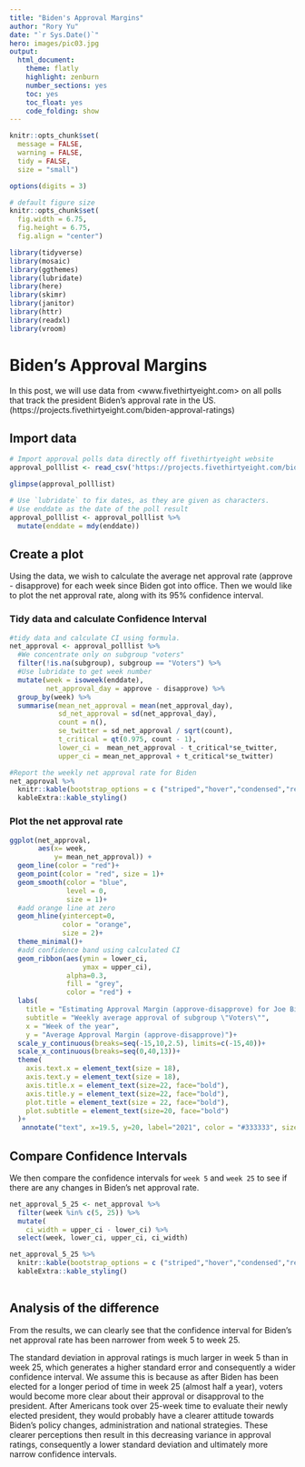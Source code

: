 ```yaml
---
title: "Biden's Approval Margins"
author: "Rory Yu"
date: "`r Sys.Date()`"
hero: images/pic03.jpg
output:
  html_document:
    theme: flatly
    highlight: zenburn
    number_sections: yes
    toc: yes
    toc_float: yes
    code_folding: show
---
```


```r
knitr::opts_chunk$set(
  message = FALSE, 
  warning = FALSE, 
  tidy = FALSE,
  size = "small")

options(digits = 3)

# default figure size
knitr::opts_chunk$set(
  fig.width = 6.75, 
  fig.height = 6.75,
  fig.align = "center")
```

```r
library(tidyverse)
library(mosaic)
library(ggthemes)
library(lubridate)
library(here)
library(skimr)
library(janitor)
library(httr)
library(readxl)
library(vroom)
```

# Biden's Approval Margins

In this post, we will use data from <www.fivethirtyeight.com> on all polls that track the president Biden's approval rate in the US.
(https://projects.fivethirtyeight.com/biden-approval-ratings)

## Import data
```r
# Import approval polls data directly off fivethirtyeight website
approval_polllist <- read_csv('https://projects.fivethirtyeight.com/biden-approval-data/approval_polllist.csv') 

glimpse(approval_polllist)

# Use `lubridate` to fix dates, as they are given as characters.
# Use enddate as the date of the poll result
approval_polllist <- approval_polllist %>% 
  mutate(enddate = mdy(enddate))

```

## Create a plot
Using the data, we wish to calculate the average net approval rate (approve - disapprove) for each week since Biden got into office. \n
Then we would like to plot the net approval rate, along with its 95% confidence interval.

### Tidy data and calculate Confidence Interval
```r
#tidy data and calculate CI using formula. 
net_approval <- approval_polllist %>% 
  #We concentrate only on subgroup "voters"
  filter(!is.na(subgroup), subgroup == "Voters") %>%
  #Use lubridate to get week number
  mutate(week = isoweek(enddate),
         net_approval_day = approve - disapprove) %>% 
  group_by(week) %>%
  summarise(mean_net_approval = mean(net_approval_day),
            sd_net_approval = sd(net_approval_day),
            count = n(),
            se_twitter = sd_net_approval / sqrt(count),
            t_critical = qt(0.975, count - 1),
            lower_ci =  mean_net_approval - t_critical*se_twitter,
            upper_ci = mean_net_approval + t_critical*se_twitter)

#Report the weekly net approval rate for Biden
net_approval %>% 
  knitr::kable(bootstrap_options = c ("striped","hover","condensed","responsive")) %>%
  kableExtra::kable_styling()
```

### Plot the net approval rate
```r
ggplot(net_approval, 
       aes(x= week, 
           y= mean_net_approval)) +
  geom_line(color = "red")+
  geom_point(color = "red", size = 1)+
  geom_smooth(color = "blue",
              level = 0,
              size = 1)+
  #add orange line at zero
  geom_hline(yintercept=0, 
             color = "orange", 
             size = 2)+
  theme_minimal()+
  #add confidence band using calculated CI
  geom_ribbon(aes(ymin = lower_ci, 
                  ymax = upper_ci),
              alpha=0.3,
              fill = "grey",
              color = "red") + 
  labs(
    title = "Estimating Approval Margin (approve-disapprove) for Joe Biden",
    subtitle = "Weekly average approval of subgroup \"Voters\"",
    x = "Week of the year",
    y = "Average Approval Margin (approve-disapprove)")+
  scale_y_continuous(breaks=seq(-15,10,2.5), limits=c(-15,40))+
  scale_x_continuous(breaks=seq(0,40,13))+
  theme(
    axis.text.x = element_text(size = 18),
    axis.text.y = element_text(size = 18),
    axis.title.x = element_text(size=22, face="bold"),
    axis.title.y = element_text(size=22, face="bold"),
    plot.title = element_text(size = 22, face="bold"),
    plot.subtitle = element_text(size=20, face="bold")
  )+
   annotate("text", x=19.5, y=20, label="2021", color = "#333333", size=8)

```

## Compare Confidence Intervals

We then compare the confidence intervals for `week 5` and `week 25` to see if there are any changes in Biden's net approval rate.
```r
net_approval_5_25 <- net_approval %>% 
  filter(week %in% c(5, 25)) %>% 
  mutate(
    ci_width = upper_ci - lower_ci) %>% 
  select(week, lower_ci, upper_ci, ci_width)

net_approval_5_25 %>% 
  knitr::kable(bootstrap_options = c ("striped","hover","condensed","responsive")) %>%
  kableExtra::kable_styling()
  
```

## Analysis of the difference

From the results, we can clearly see that the confidence interval for Biden's net approval rate has been narrower from week 5 to week 25. \n

The standard deviation in approval ratings is much larger in week 5 than in week 25, which generates a higher standard error and consequently a wider confidence interval. We assume this is because as after Biden has been elected for a longer period of time in week 25 (almost half a year), voters would become more clear about their approval or disapproval to the president. After Americans took over 25-week time to evaluate their newly elected president, they would probably have a clearer attitude towards Biden's policy changes, administration and national strategies. These clearer perceptions then result in this decreasing variance in approval ratings, consequently a lower standard deviation and ultimately more narrow confidence intervals.